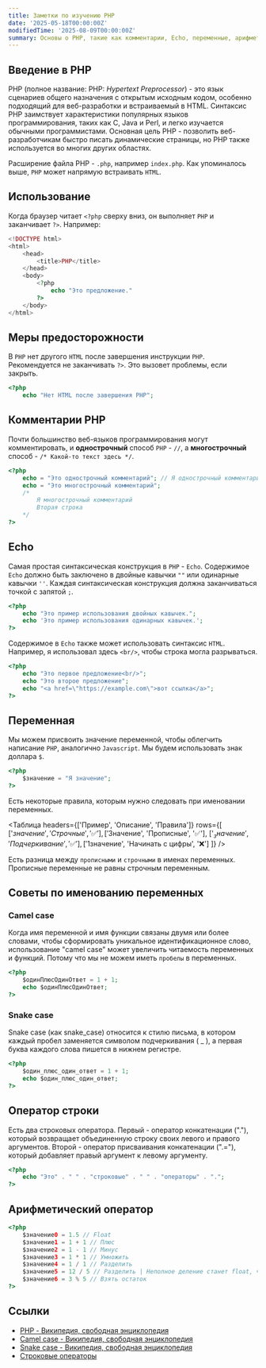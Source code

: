 ```yaml
---
title: Заметки по изучению PHP
date: '2025-05-18T00:00:00Z'
modifiedTime: '2025-08-09T00:00:00Z'
summary: Основы о PHP, такие как комментарии, Echo, переменные, арифметические операторы
---
```


## Введение в PHP

PHP (полное название: PHP: _Hypertext Preprocessor_) - это язык сценариев общего назначения с открытым исходным кодом, особенно подходящий для веб-разработки и встраиваемый в HTML. Синтаксис PHP заимствует характеристики популярных языков программирования, таких как C, Java и Perl, и легко изучается обычными программистами. Основная цель PHP - позволить веб-разработчикам быстро писать динамические страницы, но PHP также используется во многих других областях.

Расширение файла PHP - `.php`, например `index.php`. Как упоминалось выше, `PHP` может напрямую встраивать `HTML`.

## Использование

Когда браузер читает `<?php` сверху вниз, он выполняет `PHP` и заканчивает `?>`. Например:

```php
<!DOCTYPE html>
<html>
    <head>
        <title>PHP</title>
    </head>
    <body>
        <?php
            echo "Это предложение."
        ?>
    </body>
</html>
```

## Меры предосторожности

В `PHP` нет другого `HTML` после завершения инструкции `PHP`. Рекомендуется не заканчивать `?>`. Это вызовет проблемы, если закрыть.

```php
<?php
    echo "Нет HTML после завершения PHP";
```

## Комментарии PHP

Почти большинство веб-языков программирования могут комментировать, и **однострочный** способ `PHP` - `//`, а **многострочный** способ - `/* Какой-то текст здесь */`.

```php
<?php
    echo = "Это однострочный комментарий"; // Я однострочный комментарий
    echo = "Это многострочный комментарий";
    /*
        Я многострочный комментарий
        Вторая строка
    */
?>
```

## Echo

Самая простая синтаксическая конструкция в `PHP` - `Echo`. Содержимое `Echo` должно быть заключено в двойные кавычки `""` или одинарные кавычки `''`. Каждая синтаксическая конструкция должна заканчиваться точкой с запятой `;`.

```php
<?php
    echo "Это пример использования двойных кавычек.";
    echo 'Это пример использования одинарных кавычек.';
?>
```

Содержимое в `Echo` также может использовать синтаксис `HTML`. Например, я использовал здесь `<br/>`, чтобы строка могла разрываться.

```php
<?php
    echo "Это первое предложение<br/>";
    echo "Это второе предложение";
    echo "<a href=\"https://example.com\">вот ссылка</a>";
?>
```

## Переменная

Мы можем присвоить значение переменной, чтобы облегчить написание `PHP`, аналогично `Javascript`. Мы будем использовать знак доллара `$`.

```php
<?php
    $значение = "Я значение";
?>
```

Есть некоторые правила, которым нужно следовать при именовании переменных.

<Таблица
  headers={['Пример', 'Описание', 'Правила']}
  rows={[
    ['$значение', 'Строчные', '✅'],
    ['$Значение', 'Прописные', '✅'],
    ['$_значение', 'Подчеркивание', '✅'],
    ['$1значение', 'Начинать с цифры', '❌']
  ]}
/>

Есть разница между `прописными` и `строчными` в именах переменных. Прописные переменные не равны строчным переменным.

## Советы по именованию переменных

### Camel case

Когда имя переменной и имя функции связаны двумя или более словами, чтобы сформировать уникальное идентификационное слово, использование "camel case" может увеличить читаемость переменных и функций. Потому что мы не можем иметь `пробелы` в переменных.

```php
<?php
    $одинПлюсОдинОтвет = 1 + 1;
    echo $одинПлюсОдинОтвет;
?>
```

### Snake case

Snake case (как snake_case) относится к стилю письма, в котором каждый пробел заменяется символом подчеркивания ( \_ ), а первая буква каждого слова пишется в нижнем регистре.

```php
<?php
    $один_плюс_один_ответ = 1 + 1;
    echo $один_плюс_один_ответ;
?>
```

## Оператор строки

Есть два строковых оператора. Первый - оператор конкатенации ("."), который возвращает объединенную строку своих левого и правого аргументов. Второй - оператор присваивания конкатенации (".="), который добавляет правый аргумент к левому аргументу.

```php
<?php
    echo "Это" . " " . "строковые" . " " . "операторы" . ".";
?>
```

## Арифметический оператор

```php
<?php
    $значение0 = 1.5 // Float
    $значение1 = 1 + 1 // Плюс
    $значение2 = 1 - 1 // Минус
    $значение3 = 1 * 1 // Умножить
    $значение4 = 1 / 1 // Разделить
    $значение5 = 12 / 5 // Разделить | Неполное деление станет float, что отличается от других языков программирования, php вычислит остаток
    $значение6 = 3 % 5 // Взять остаток
?>
```

## Ссылки

- [PHP - Википедия, свободная энциклопедия](https://en.wikipedia.org/wiki/PHP)
- [Camel case - Википедия, свободная энциклопедия](https://en.wikipedia.org/wiki/Camel_case)
- [Snake case - Википедия, свободная энциклопедия](https://en.wikipedia.org/wiki/Snake_case)
- [Строковые операторы](https://www.php.net/manual/en/language.operators.string.php)